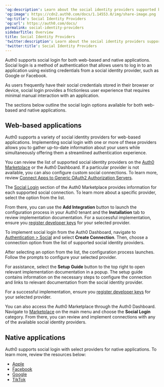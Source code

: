---
'og:description': Learn about the social identity providers supported by Auth0.
'og:image': https://cdn2.auth0.com/docs/1.14553.0/img/share-image.png
'og:title': Social Identity Providers
'og:url': https://auth0.com/docs/
permalink: social-identity-providers
sidebarTitle: Overview
title: Social Identity Providers
'twitter:description': Learn about the social identity providers supported by Auth0.
'twitter:title': Social Identity Providers
---
Auth0 supports social login for both web-based and native applications. Social login is a method of authentication that allows users to log in to an application using existing credentials from a social <Tooltip tip="Identity Provider (IdP): Service that stores and manages digital identities." cta="View Glossary" href="/docs/glossary?term=identity+provider">identity provider</Tooltip>, such as Google or Facebook.

As users frequently have their social credentials stored in their browser or device, social login provides a frictionless user experience that requires minimal manual interaction with an application.

The sections below outline the social login options available for both web-based and native applications.

## Web-based applications

Auth0 supports a variety of social identity providers for web-based applications. Implementing social login with one or more of these providers allows you to gather up-to-date information about your users while simultaneously offering them a streamlined authentication experience.

You can review the list of supported social identity providers on the [Auth0 Marketplace](https://marketplace.auth0.com/categories/social-login) or the <Tooltip tip="Auth0 Dashboard: Auth0's main product to configure your services." cta="View Glossary" href="/docs/glossary?term=Auth0+Dashboard">Auth0 Dashboard</Tooltip>. If a particular provider is not available, you can also configure custom social connections. To learn more, review [Connect Apps to Generic OAuth2 Authorization Servers](/docs/authenticate/identity-providers/social-identity-providers/oauth2).

<Tabs><Tab title="Auth0 Marketplace">

The [Social Login](https://marketplace.auth0.com/categories/social-login) section of the Auth0 Marketplace provides information for each supported social connection. To learn more about a specific provider, select the option from the list.

From there, you can use the **Add Integration** button to launch the configuration process in your Auth0 tenant and the **Installation** tab to review implementation documentation. For a successful implementation, ensure you [register developer keys](/docs/authenticate/identity-providers/social-identity-providers/devkeys) for your selected provider.

</Tab><Tab title="Auth0 Dashboard">

To implement social login from the Auth0 Dashboard, navigate to [Authentication > Social](https://manage.auth0.com/#/connections/social) and select **Create Connection**. Then, choose a connection option from the list of supported social identity providers.

After selecting an option from the list, the configuration process launches. Follow the prompts to configure your selected provider.

For assistance, select the **Setup Guide** button to the top right to open relevant implementation documentation in a popup. The setup guide contains information on the necessary steps to configure the connection and links to relevant documentation from the social identity provider.

For a successful implementation, ensure you [register developer keys](/docs/authenticate/identity-providers/social-identity-providers/devkeys) for your selected provider.

You can also access the Auth0 Marketplace through the Auth0 Dashboard. Navigate to [Marketplace](https://manage.auth0.com/#/marketplace) on the main menu and choose the **Social Login** category. From there, you can review and implement connections with any of the available social identity providers.

</Tab></Tabs>

## Native applications

Auth0 supports social login with select providers for native applications. To learn more, review the resources below:

* [Apple](/docs/authenticate/identity-providers/social-identity-providers/apple-native)
* [Facebook](/docs/authenticate/identity-providers/social-identity-providers/facebook-native)
* [Google](/docs/authenticate/identity-providers/social-identity-providers/google-native)
* [TikTok](/docs/authenticate/identity-providers/social-identity-providers/tiktok)